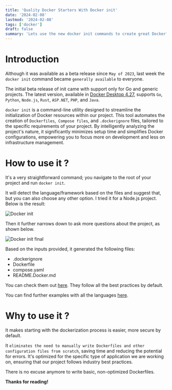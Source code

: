 ```yaml
---
title: 'Quality Docker Starters With Docker init'
date: '2024-02-08'
lastmod: '2024-02-08'
tags: ['docker']
draft: false
summary: 'Lets use the new docker init commands to create great Dockerfile starters.'
---
```


# Introduction

Although it was available as a beta release since `May of 2023`, last week the `docker init` command became `generally available` to everyone.

The initial beta release of init came with support only for Go and generic projects. The latest version, available in [Docker Desktop 4.27](https://docs.docker.com/desktop/release-notes/#4270), supports `Go`, `Python`, `Node.js`, `Rust`, `ASP.NET`, `PHP`, and `Java`.

`docker init` is a command-line utility designed to streamline the initialization of Docker resources within our project. This tool automates the creation of `Dockerfiles`,` Compose files`, and `.dockerignore` files, tailored to the specific requirements of your project. By intelligently analyzing the project's nature, it significantly minimizes setup time and simplifies Docker configurations, empowering you to focus more on development and less on infrastructure management.

<TOCInline toc={props.toc} exclude="Introduction" />

# How to use it ?

It's a very straightforward command; you navigate to the root of your project and run `docker init`.

It will detect the language/framework based on the files and suggest that, but you can also choose any other option. I tried it for a Node.js project. Below is the result:

![Docker init](/static/images/blog/quality-docker-starters-with-docker-init/01.png)

Then it further narrows down to ask more questions about the project, as shown below.

![Docker init final](/static/images/blog/quality-docker-starters-with-docker-init/02.png)

Based on the inputs provided, it generated the following files:

- .dockerignore
- Dockerfile
- compose.yaml
- README.Docker.md

You can check them out [here](https://github.com/mythLabs/blog-content/tree/main/docker-init). They follow all the best practices by default.

You can find further examples with all the languages [here](https://docs.docker.com/engine/reference/commandline/init/#examples).

# Why to use it ?

It makes starting with the dockerization process is easier, more secure by default.

It `eliminates the need to manually write Dockerfiles and other configuration files from scratch`, saving time and reducing the potential for errors. It's optimized for the specific type of application we are working on, ensuring that our project follows industry best practices.

There is no excuse anymore to write basic, non-optimized Dockerfiles.

<strong>Thanks for reading!</strong>